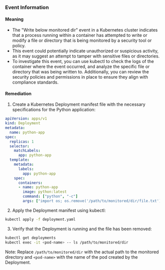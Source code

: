 
### Event Information

#### Meaning

- The "Write below monitored dir" event in a Kubernetes cluster indicates that a process running within a container has attempted to write or modify a file or directory that is being monitored by a security tool or policy.
- This event could potentially indicate unauthorized or suspicious activity, as it may suggest an attempt to tamper with sensitive files or directories.
- To investigate this event, you can use kubectl to check the logs of the container where the event occurred, and analyze the specific file or directory that was being written to. Additionally, you can review the security policies and permissions in place to ensure they align with compliance standards.

#### Remediation

1. Create a Kubernetes Deployment manifest file with the necessary specifications for the Python application:
```yaml
apiVersion: apps/v1
kind: Deployment
metadata:
  name: python-app
spec:
  replicas: 1
  selector:
    matchLabels:
      app: python-app
  template:
    metadata:
      labels:
        app: python-app
    spec:
      containers:
      - name: python-app
        image: python:latest
        command: ["python", "-c"]
        args: ["import os; os.remove('/path/to/monitored/dir/file.txt')"]
```
2. Apply the Deployment manifest using kubectl:
```bash
kubectl apply -f deployment.yaml
```
3. Verify that the Deployment is running and the file has been removed:
```bash
kubectl get deployments
kubectl exec -it <pod-name> -- ls /path/to/monitored/dir
```
Note: Replace `/path/to/monitored/dir` with the actual path to the monitored directory and `<pod-name>` with the name of the pod created by the Deployment.

